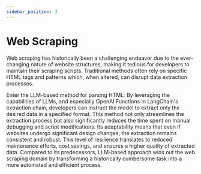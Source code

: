 ```yaml
---
sidebar_position: 3
---
```


# Web Scraping

Web scraping has historically been a challenging endeavor due to the ever-changing nature of website structures, making it tedious for developers to maintain their scraping scripts. Traditional methods often rely on specific HTML tags and patterns which, when altered, can disrupt data extraction processes.

Enter the LLM-based method for parsing HTML: By leveraging the capabilities of LLMs, and especially OpenAI Functions in LangChain's extraction chain, developers can instruct the model to extract only the desired data in a specified format. This method not only streamlines the extraction process but also significantly reduces the time spent on manual debugging and script modifications. Its adaptability means that even if websites undergo significant design changes, the extraction remains consistent and robust. This level of resilience translates to reduced maintenance efforts, cost savings, and ensures a higher quality of extracted data. Compared to its predecessors, LLM-based approach wins out the web scraping domain by transforming a historically cumbersome task into a more automated and efficient process.
